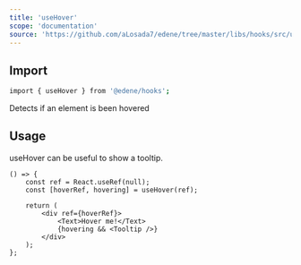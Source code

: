 ```yaml
---
title: 'useHover'
scope: 'documentation'
source: 'https://github.com/aLosada7/edene/tree/master/libs/hooks/src/useHover'
---
```


## Import

```bash
import { useHover } from '@edene/hooks';
```

Detects if an element is been hovered

## Usage

useHover can be useful to show a tooltip.

```tsx
() => {
    const ref = React.useRef(null);
    const [hoverRef, hovering] = useHover(ref);

    return (
        <div ref={hoverRef}>
            <Text>Hover me!</Text>
            {hovering && <Tooltip />}
        </div>
    );
};
```
